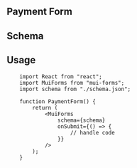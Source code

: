 ## Payment Form


<RegistrationForm />

## Schema

<SchemaViewer value={schema} />

## Usage

```tsx
    import React from "react";
    import MuiForms from "mui-forms";
    import schema from "./schema.json";

    function PaymentForm() {
        return (
            <MuiForms
                schema={schema}
                onSubmit={() => {
                    // handle code
                }}
            />
        );
    }
```